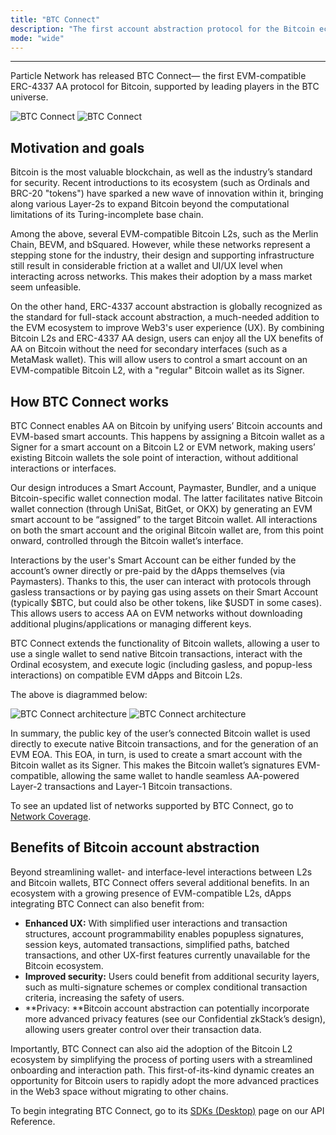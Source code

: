 ```yaml
---
title: "BTC Connect"
description: "The first account abstraction protocol for the Bitcoin ecosystem"
mode: "wide"
---
```


***

Particle Network has released BTC Connect— the first EVM-compatible ERC-4337 AA protocol for Bitcoin, supported by leading players in the BTC universe.

<Frame caption="BTC Connect's ecosystem.">
<img
  className="block dark:hidden"
  src="/landing/wallet-abstraction/images/btc-connect.png"
  alt="BTC Connect"
/>
<img
  className="hidden dark:block"
  src="/landing/wallet-abstraction/images/btc-connect.png"
  alt="BTC Connect"
/>
</Frame>

## Motivation and goals

Bitcoin is the most valuable blockchain, as well as the industry’s standard for security. Recent introductions to its ecosystem (such as Ordinals and BRC-20 "tokens") have sparked a new wave of innovation within it, bringing along various Layer-2s to expand Bitcoin beyond the computational limitations of its Turing-incomplete base chain. 

Among the above, several EVM-compatible Bitcoin L2s, such as the Merlin Chain, BEVM, and bSquared. However, while these networks represent a stepping stone for the industry, their design and supporting infrastructure still result in considerable friction at a wallet and UI/UX level when interacting across networks. This makes their adoption by a mass market seem unfeasible.

On the other hand, ERC-4337 account abstraction is globally recognized as the standard for full-stack account abstraction, a much-needed addition to the EVM ecosystem to improve Web3's user experience (UX). By combining Bitcoin L2s and ERC-4337 AA design, users can enjoy all the UX benefits of AA on Bitcoin without the need for secondary interfaces (such as a MetaMask wallet). This will allow users to control a smart account on an EVM-compatible Bitcoin L2, with a "regular" Bitcoin wallet as its Signer. 

## How BTC Connect works

BTC Connect enables AA on Bitcoin by unifying users’ Bitcoin accounts and EVM-based smart accounts. This happens by assigning a Bitcoin wallet as a Signer for a smart account on a Bitcoin L2 or EVM network, making users’ existing Bitcoin wallets the sole point of interaction, without additional interactions or interfaces.

Our design introduces a Smart Account, Paymaster, Bundler, and a unique Bitcoin-specific wallet connection modal. The latter facilitates native Bitcoin wallet connection (through UniSat, BitGet, or OKX) by generating an EVM smart account to be “assigned” to the target Bitcoin wallet. All interactions on both the smart account and the original Bitcoin wallet are, from this point onward, controlled through the Bitcoin wallet’s interface. 

Interactions by the user's Smart Account can be either funded by the account’s owner directly or pre-paid by the dApps themselves (via Paymasters).  Thanks to this, the user can interact with protocols through gasless transactions or by paying gas using assets on their Smart Account (typically $BTC, but could also be other tokens, like $USDT in some cases). This allows users to access AA on EVM networks without downloading additional plugins/applications or managing different keys. 

BTC Connect extends the functionality of Bitcoin wallets, allowing a user to use a single wallet to send native Bitcoin transactions, interact with the Ordinal ecosystem, and execute logic (including gasless, and popup-less interactions) on compatible EVM dApps and Bitcoin L2s.

The above is diagrammed below:

<img
  className="block dark:hidden"
  src="/landing/wallet-abstraction/images/btc-flow.png"
  alt="BTC Connect architecture"
/>
<img
  className="hidden dark:block"
  src="/landing/wallet-abstraction/images/btc-flow.png"
  alt="BTC Connect architecture"
/>

In summary, the public key of the user’s connected Bitcoin wallet is used directly to execute native Bitcoin transactions, and for the generation of an EVM EOA. This EOA, in turn, is used to create a smart account with the Bitcoin wallet as its Signer. This makes the Bitcoin wallet’s signatures EVM-compatible, allowing the same wallet to handle seamless AA-powered Layer-2 transactions and Layer-1 Bitcoin transactions.

<Tip>To see an updated list of networks supported by BTC Connect, go to [Network Coverage](/landing/quickstart/network-coverage).</Tip>

## Benefits of Bitcoin account abstraction

Beyond streamlining wallet- and interface-level interactions between L2s and Bitcoin wallets, BTC Connect offers several additional benefits. In an ecosystem with a growing presence of EVM-compatible L2s, dApps integrating BTC Connect can also benefit from:

- **Enhanced UX:** With simplified user interactions and transaction structures, account programmability enables popupless signatures, session keys, automated transactions, simplified paths, batched transactions, and other UX-first features currently unavailable for the Bitcoin ecosystem.
- **Improved security:** Users could benefit from additional security layers, such as multi-signature schemes or complex conditional transaction criteria, increasing the safety of users.
- **Privacy: **Bitcoin account abstraction can potentially incorporate more advanced privacy features (see our Confidential zkStack’s design), allowing users greater control over their transaction data.

Importantly, BTC Connect can also aid the adoption of the Bitcoin L2 ecosystem by simplifying the process of porting users with a streamlined onboarding and interaction path. This first-of-its-kind dynamic creates an opportunity for Bitcoin users to rapidly adopt the more advanced practices in the Web3 space without migrating to other chains.

<Tip>To begin integrating BTC Connect, go to its [SDKs (Desktop)](/api/btc/desktop/web) page on our API Reference.</Tip>